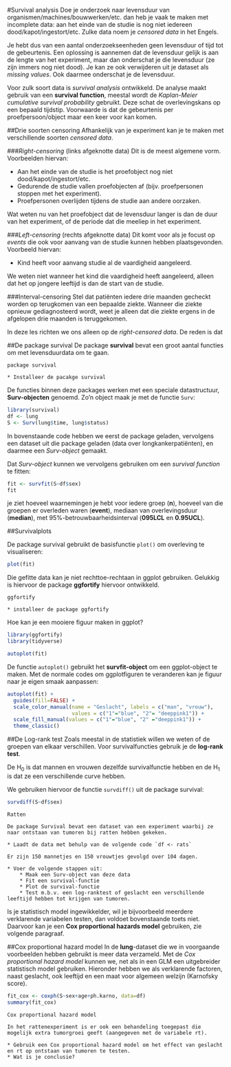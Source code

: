 #Survival analysis
Doe je onderzoek naar levensduur van organismen/machines/bouwwerken/etc. dan heb je vaak te maken met incomplete data: aan het einde van de studie is nog niet iedereen dood/kapot/ingestort/etc.
Zulke data noem je *censored data* in het Engels.

Je hebt dus van een aantal onderzoekseenheden geen levensduur of tijd tot de gebeurtenis.
Een oplossing is aannemen dat de levensduur gelijk is aan de lengte van het experiment, maar dan onderschat je die levensduur (ze zijn immers nog niet dood).
Je kan ze ook verwijderen uit je dataset als *missing values*.
Ook daarmee onderschat je de levensduur.

Voor zulk soort data is *survival analysis* ontwikkeld.
De analyse maakt gebruik van een **survival function**,  meestal wordt de *Kaplan-Meier cumulative survival probability* gebruikt. 
Deze schat de overlevingskans op een bepaald tijdstip.
Voorwaarde is dat de gebeurtenis per proefpersoon/object maar een keer voor kan komen. 

##Drie soorten censoring
Afhankelijk van je experiment kan je te maken met verschillende soorten *censored data*.

###*Right-censoring* (links afgeknotte data)
Dit is de meest algemene vorm.
Voorbeelden hiervan:

* Aan het einde van de studie is het proefobject nog niet dood/kapot/ingestort/etc.
* Gedurende de studie vallen proefobjecten af (bijv. proefpersonen stoppen met het experiment).
* Proefpersonen overlijden tijdens de studie aan andere oorzaken.

Wat weten nu van het proefobject dat de levensduur langer is dan de duur van het experiment, of de periode dat die meeliep in het experiment.

###*Left-censoring* (rechts afgeknotte data)
Dit komt voor als je focust op *events* die ook voor aanvang van de studie kunnen hebben plaatsgevonden. 
Voorbeeld hiervan:

* Kind heeft voor aanvang studie al de vaardigheid aangeleerd.

We weten niet wanneer het kind die vaardigheid heeft aangeleerd, alleen dat het op jongere leeftijd is dan de start van de studie.

###Interval-censoring
Stel dat patiënten iedere drie maanden gecheckt worden op terugkomen van een bepaalde ziekte.
Wanneer die ziekte opnieuw gediagnosteerd wordt, weet je alleen dat die ziekte ergens in de afgelopen drie maanden is teruggekomen.

In deze les richten we ons alleen op de *right-censored data*.
De reden is dat 

##De package survival
De package **survival** bevat een groot aantal functies om met levensduurdata om te gaan.

```exercise
package survival

* Installeer de pacakge survival

```

De functies binnen deze packages werken met een speciale datastructuur, **Surv-objecten** genoemd.
Zo'n object maak je met de functie `Surv`:

```r
library(survival)
df <- lung
S <- Surv(lung$time, lung$status)

```

In bovenstaande code hebben we eerst de package geladen, vervolgens een dataset uit die package geladen (data over longkankerpatiënten), en daarmee een *Surv-object* gemaakt.

Dat *Surv-object* kunnen we vervolgens gebruiken om een *survival function* te fitten:

```r
fit <- survfit(S~df$sex)
fit

```

je ziet hoeveel waarnemingen je hebt voor iedere groep (**n**), hoeveel van die groepen er overleden waren (**event**), mediaan van overlevingsduur (**median**), met 95%-betrouwbaarheidsinterval (**095LCL** en **0.95UCL**).

##Survivalplots

De package survival gebruikt de basisfunctie `plot()` om overleving te visualiseren:

```r
plot(fit)
```

Die gefitte data kan je niet rechttoe-rechtaan in ggplot gebruiken.
Gelukkig is hiervoor de package **ggfortify** hiervoor ontwikkeld.

```exercise
ggfortify

* installeer de package ggfortify

```

Hoe kan je een mooiere figuur maken in ggplot?

```r
library(ggfortify)
library(tidyverse)

autoplot(fit)
```

De functie `autoplot()` gebruikt het **survfit-object** om een ggplot-object te maken.
Met de normale codes om ggplotfiguren te veranderen kan je figuur naar je eigen smaak aanpassen:

```r

autoplot(fit) +
  guides(fill=FALSE) +
  scale_color_manual(name = "Geslacht", labels = c("man", "vrouw"),
                     values = c("1"="blue", "2"= "deeppink1")) +
  scale_fill_manual(values = c("1"="blue", "2" ="deeppink1")) +
  theme_classic()

```

##De Log-rank test
Zoals meestal in de statistiek willen we weten of de groepen van elkaar verschillen.
Voor survivalfuncties gebruik je de **log-rank test**.

De H~0~ is dat mannen en vrouwen dezelfde survivalfunctie hebben en de H~1~ is dat ze een verschillende curve hebben.

We gebruiken hiervoor de functie `survdiff()` uit de package survival:

```r
survdiff(S~df$sex)

```


```exercise
Ratten

De package Survival bevat een dataset van een experiment waarbij ze naar ontstaan van tumoren bij ratten hebben gekeken.

* Laadt de data met behulp van de volgende code `df <- rats`

Er zijn 150 mannetjes en 150 vrouwtjes gevolgd over 104 dagen.

* Voer de volgende stappen uit:
    * Maak een Surv-object van deze data
    * Fit een survival-functie
    * Plot de survival-functie
    * Test m.b.v. een log-ranktest of geslacht een verschillende leeftijd hebben tot krijgen van tumoren.

```



Is je statistisch model ingewikkelder, wil je bijvoorbeeld meerdere verklarende variabelen testen, dan voldoet bovenstaande toets niet.
Daarvoor kan je een **Cox proportional hazards model** gebruiken, zie volgende paragraaf.

##Cox proportional hazard model
In de **lung**-dataset die we in voorgaande voorbeelden hebben gebruikt is meer data verzameld.
Met de *Cox proportional hazard model* kunnen we, net als in een GLM een uitgebreider statistisch model gebruiken.
Hieronder hebben we als verklarende factoren, naast geslacht, ook leeftijd en een maat voor algemeen welzijn (Karnofsky score). 

```r

fit_cox <- coxph(S~sex+age+ph.karno, data=df)
summary(fit_cox)
```


```exercise
Cox proportional hazard model

In het rattenexperiment is er ook een behandeling toegepast die mogelijk extra tumorgroei geeft (aangegeven met de variabele rt).

* Gebruik een Cox proportional hazard model om het effect van geslacht en rt op ontstaan van tumoren te testen.
* Wat is je conclusie?

```


